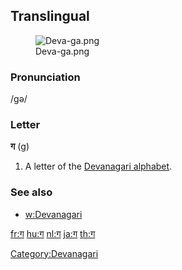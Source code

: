 {{also|ग़|ਗ}}
==Translingual==
[[File:Deva-ga.png|thumb]]

===Pronunciation===
/gə/

===Letter===
'''ग''' (g)

# A letter of the [[Devanagari alphabet]].

===See also===
* [[w:Devanagari]]

[[Category:Devanagari]]

[[fr:ग]]
[[hu:ग]]
[[nl:ग]]
[[ja:ग]]
[[th:ग]]
